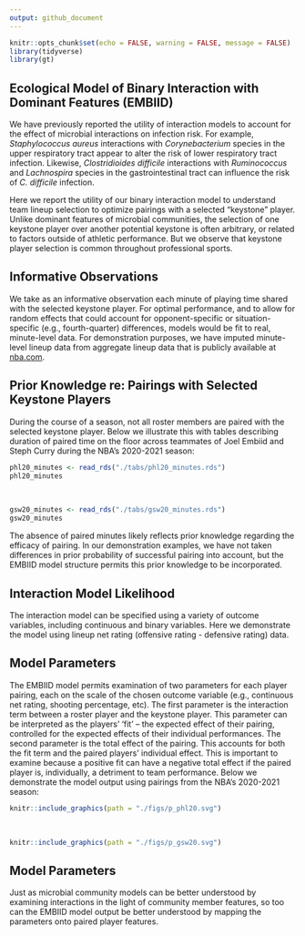 ```yaml
---
output: github_document
---
```


<!-- README.md is generated from README.Rmd. Please edit that file -->


```r
knitr::opts_chunk$set(echo = FALSE, warning = FALSE, message = FALSE)
library(tidyverse)
library(gt)
```

## Ecological Model of Binary Interaction with Dominant Features (EMBIID)  
  
We have previously reported the utility of interaction models to account for the effect of microbial interactions on infection risk. For example, _Staphylococcus aureus_ interactions with _Corynebacterium_ species in the upper respiratory tract appear to alter the risk of lower respiratory tract infection. Likewise, _Clostridioides difficile_ interactions with _Ruminococcus_ and _Lachnospira_ species in the gastrointestinal tract can influence the risk of _C. difficile_ infection.    
  
Here we report the utility of our binary interaction model to understand team lineup selection to optimize pairings with a selected "keystone" player. Unlike dominant features of microbial communities, the selection of one keystone player over another potential keystone is often arbitrary, or related to factors outside of athletic performance. But we observe that keystone player selection is common throughout professional sports.     
  
  
## Informative Observations    
  
We take as an informative observation each minute of playing time shared with the selected keystone player. For optimal performance, and to allow for random effects that could account for opponent-specific or situation-specific (e.g., fourth-quarter) differences, models would be fit to real, minute-level data. For demonstration purposes, we have imputed minute-level lineup data from aggregate lineup data that is publicly available at [nba.com](https://www.nba.com/stats/lineups/advanced/).  
  
  
## Prior Knowledge re: Pairings with Selected Keystone Players    
  
During the course of a season, not all roster members are paired with the selected keystone player. Below we illustrate this with tables describing duration of paired time on the floor across teammates of Joel Embiid and Steph Curry during the NBA's 2020-2021 season:  
  
<div align="center">  
```r
phl20_minutes <- read_rds("./tabs/phl20_minutes.rds")
phl20_minutes
```
<br>
```r
gsw20_minutes <- read_rds("./tabs/gsw20_minutes.rds")
gsw20_minutes
```
</div>  
  
The absence of paired minutes likely reflects prior knowledge regarding the efficacy of pairing. In our demonstration examples, we have not taken differences in prior probability of successful pairing into account, but the EMBIID model structure permits this prior knowledge to be incorporated.  
  
  
## Interaction Model Likelihood  
  
The interaction model can be specified using a variety of outcome variables, including continuous and binary variables. Here we demonstrate the model using lineup net rating (offensive rating - defensive rating) data.  
  
  
## Model Parameters    
  
The EMBIID model permits examination of two parameters for each player pairing, each on the scale of the chosen outcome variable (e.g., continuous net rating, shooting percentage, etc). The first parameter is the interaction term between a roster player and the keystone player. This parameter can be interpreted as the players' 'fit' -- the expected effect of their pairing, controlled for the expected effects of their individual performances. The second parameter is the total effect of the pairing. This accounts for both the fit term and the paired players' individual effect. This is important to examine because a positive fit can have a negative total effect if the paired player is, individually, a detriment to team performance. Below we demonstrate the model output using pairings from the NBA's 2020-2021 season:  
  

```r
knitr::include_graphics(path = "./figs/p_phl20.svg")
```
<br>
```r
knitr::include_graphics(path = "./figs/p_gsw20.svg")
```
  
  
## Model Parameters    
  
Just as microbial community models can be better understood by examining interactions in the light of community member features, so too can the EMBIID model output be better understood by mapping the parameters onto paired player features. 
  
  
  
  
  

